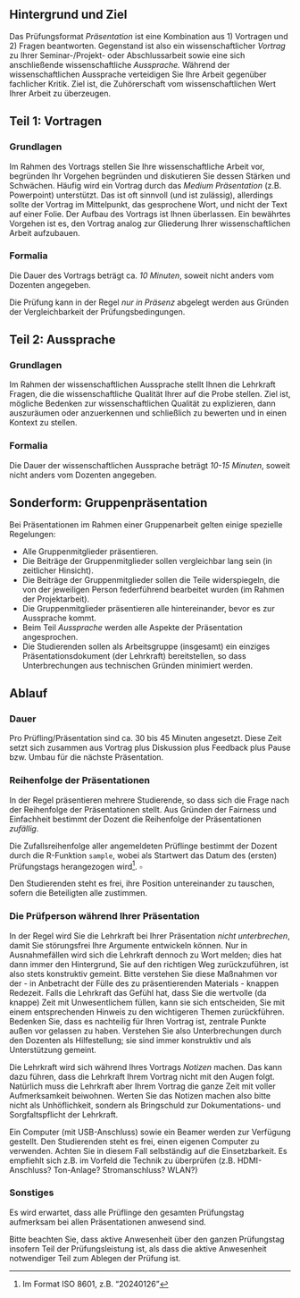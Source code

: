 


<!-- ## Prüfungsformat Präsentation -->


## Hintergrund und Ziel

Das Prüfungsformat *Präsentation* ist eine Kombination aus 1) Vortragen und 2) Fragen beantworten.
Gegenstand ist also ein wissenschaftlicher *Vortrag* zu Ihrer Seminar-/Projekt- oder Abschlussarbeit sowie eine sich anschließende wissenschaftliche *Aussprache.*
Während der wissenschaftlichen Aussprache verteidigen Sie Ihre Arbeit gegenüber fachlicher Kritik.
Ziel ist, die Zuhörerschaft vom wissenschaftlichen Wert Ihrer Arbeit zu überzeugen.





## Teil 1: Vortragen


### Grundlagen

Im Rahmen des Vortrags stellen Sie Ihre wissenschaftliche Arbeit vor, begründen Ihr Vorgehen begründen und diskutieren Sie dessen Stärken und Schwächen.
Häufig wird ein Vortrag durch das *Medium* *Präsentation* (z.B. Powerpoint) unterstützt.
Das ist oft sinnvoll (und ist zulässig), allerdings sollte der Vortrag im Mittelpunkt, das gesprochene Wort, und nicht der Text auf einer Folie.
Der Aufbau des Vortrags ist Ihnen überlassen.
Ein bewährtes Vorgehen ist es, den Vortrag analog zur Gliederung Ihrer wissenschaftlichen Arbeit aufzubauen.


### Formalia

Die Dauer des Vortrags beträgt ca. *10 Minuten*, soweit nicht anders vom Dozenten angegeben.

Die Prüfung kann in der Regel *nur in Präsenz* abgelegt werden aus Gründen der Vergleichbarkeit der Prüfungsbedingungen.


## Teil 2: Aussprache


### Grundlagen

Im Rahmen der wissenschaftlichen Aussprache stellt Ihnen die Lehrkraft Fragen, die die wissenschaftliche Qualität Ihrer auf die Probe stellen. 
Ziel ist, mögliche Bedenken zur wissenschaftlichen Qualität zu explizieren, dann auszuräumen oder anzuerkennen und schließlich zu bewerten und in einen Kontext zu stellen.

### Formalia

Die Dauer der wissenschaftlichen Aussprache beträgt *10-15 Minuten*, soweit nicht anders vom Dozenten angegeben.





## Sonderform: Gruppenpräsentation


Bei Präsentationen im Rahmen einer Gruppenarbeit gelten einige spezielle Regelungen:

- Alle Gruppenmitglieder präsentieren.
- Die Beiträge der Gruppenmitglieder sollen vergleichbar lang sein (in zeitlicher Hinsicht).
- Die Beiträge der Gruppenmitglieder sollen die Teile widerspiegeln, die von der jeweiligen Person federführend bearbeitet wurden (im Rahmen der Projektarbeit).
- Die Gruppenmitglieder präsentieren alle hintereinander, bevor es zur Aussprache kommt.
- Beim Teil *Aussprache* werden alle Aspekte der Präsentation angesprochen.
- Die Studierenden sollen als Arbeitsgruppe (insgesamt) ein einziges Präsentationsdokument (der Lehrkraft) bereitstellen, so dass Unterbrechungen aus technischen Gründen minimiert werden.



## Ablauf


### Dauer

Pro Prüfling/Präsentation sind ca. 30 bis 45 Minuten angesetzt. Diese Zeit setzt sich zusammen aus Vortrag plus Diskussion plus Feedback plus Pause bzw. Umbau für die nächste Präsentation.


### Reihenfolge der Präsentationen

In der Regel präsentieren mehrere Studierende, so dass sich die Frage nach der Reihenfolge der Präsentationen stellt.
Aus Gründen der Fairness und Einfachheit bestimmt der Dozent die Reihenfolge der Präsentationen *zufällig*.

:::callout-note
Die Zufallsreihenfolge aller angemeldeten Prüflinge bestimmt der Dozent durch die R-Funktion `sample`, wobei als Startwert das Datum des (ersten) Prüfungstags herangezogen wird^[Im Format ISO 8601, z.B. "20240126"]. $\square$
:::

Den Studierenden steht es frei, ihre Position untereinander zu tauschen, sofern die Beteiligten alle zustimmen. 






### Die Prüfperson während Ihrer Präsentation


In der Regel wird Sie die Lehrkraft bei Ihrer Präsentation *nicht unterbrechen*, damit Sie störungsfrei Ihre Argumente entwickeln können.
Nur in Ausnahmefällen wird sich die Lehrkraft dennoch zu Wort melden; dies hat dann immer den Hintergrund, Sie auf den richtigen Weg zurückzuführen, ist also stets konstruktiv gemeint.
Bitte verstehen Sie diese Maßnahmen vor der - in Anbetracht der Fülle des zu präsentierenden Materials - knappen Redezeit. Falls die Lehrkraft das Gefühl hat, dass Sie die wertvolle (da knappe) Zeit mit Unwesentlichem füllen, kann sie sich entscheiden, Sie mit einem entsprechenden Hinweis zu den wichtigeren Themen zurückführen. Bedenken Sie, dass es nachteilig für Ihren Vortrag ist, zentrale Punkte außen vor gelassen zu haben.
Verstehen Sie also Unterbrechungen durch den Dozenten als Hilfestellung; sie sind immer konstruktiv und als Unterstützung gemeint.

Die Lehrkraft wird sich während Ihres Vortrags *Notizen* machen. Das kann dazu führen, dass die Lehrkraft Ihrem Vortrag nicht mit den Augen folgt. Natürlich muss die Lehrkraft aber Ihrem Vortrag die ganze Zeit mit voller Aufmerksamkeit beiwohnen. Werten Sie das Notizen machen also bitte nicht als Unhöflichkeit, sondern als Bringschuld zur Dokumentations- und Sorgfaltspflicht der Lehrkraft.

Ein Computer (mit USB-Anschluss) sowie ein Beamer werden zur Verfügung gestellt. 
Den Studierenden steht es frei, einen eigenen Computer zu verwenden. Achten Sie in diesem Fall selbständig auf die Einsetzbarkeit. Es empfiehlt sich z.B. im Vorfeld die Technik zu überprüfen (z.B. HDMI-Anschluss? Ton-Anlage? Stromanschluss? WLAN?)



### Sonstiges

Es wird erwartet, dass alle Prüflinge den gesamten Prüfungstag aufmerksam bei allen Präsentationen anwesend sind.

Bitte beachten Sie, dass aktive Anwesenheit über den ganzen Prüfungstag insofern Teil der Prüfungsleistung ist, als dass die aktive Anwesenheit notwendiger Teil zum Ablegen der Prüfung ist.









